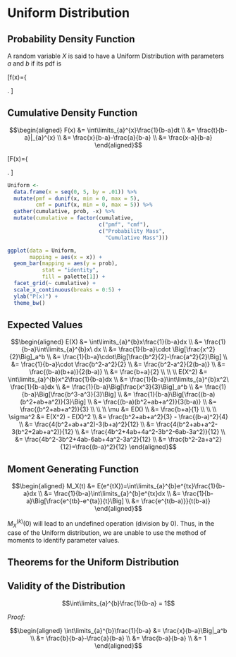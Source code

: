 # Uniform Distribution

## Probability Density Function
A random variable $X$ is said to have a Uniform Distribution with parameters $a$ and $b$ if its pdf is

\[f(x)=\left\{
	\begin{array}{ll}
		\frac{1}{b-a}, & a\leq x \leq b\\
		0 & elsewhere 
	\end{array} \right. 
\]

## Cumulative Density Function

$$\begin{aligned}
F(x)
	&= \int\limits_{a}^{x}\frac{1}{b-a}dt \\
	&= \frac{t}{b-a}|_{a}^{x} \\
	&= \frac{x}{b-a}-\frac{a}{b-a} \\
	&= \frac{x-a}{b-a}
\end{aligned}$$

\[F(x)=\left\{
	\begin{array}{lll}
		0 & x<a\\
		\frac{x-a}{b-a},& a\leq x\leq b\\
		1 & elsewhere 
	\end{array}\right. 
\]

```r
Uniform <- 
  data.frame(x = seq(0, 5, by = .01)) %>%
  mutate(pmf = dunif(x, min = 0, max = 5),
         cmf = punif(x, min = 0, max = 5)) %>%
  gather(cumulative, prob, -x) %>%
  mutate(cumulative = factor(cumulative,
                             c("pmf", "cmf"),
                             c("Probability Mass",
                               "Cumulative Mass")))

ggplot(data = Uniform,
       mapping = aes(x = x)) + 
  geom_bar(mapping = aes(y = prob), 
           stat = "identity",
           fill = palette[1]) + 
  facet_grid(~ cumulative) + 
  scale_x_continuous(breaks = 0:5) + 
  ylab("P(x)") + 
  theme_bw()
```


## Expected Values

$$\begin{aligned} 
E(X)
	&= \int\limits_{a}^{b}x\frac{1}{b-a}dx \\
	&= \frac{1}{b-a}\int\limits_{a}^{b}x\ dx \\
	&= \frac{1}{b-a}\cdot \Big[\frac{x^2}{2}\Big]_a^b \\
  &= \frac{1}{b-a}\cdot\Big[\frac{b^2}{2}-\frac{a^2}{2}\Big] \\
	&= \frac{1}{b-a}\cdot \frac{b^2-a^2}{2} \\
	&= \frac{b^2-a^2}{2(b-a)} \\
	&= \frac{(b-a)(b+a)}{2(b-a)} \\
	&= \frac{b+a}{2} \\
\\
\\ 
E(X^2)
	&= \int\limits_{a}^{b}x^2\frac{1}{b-a}dx \\
	&= \frac{1}{b-a}\int\limits_{a}^{b}x^2\ \frac{1}{b-a}dx \\
	&= \frac{1}{b-a}\Big[\frac{x^3}{3}\Big]_a^b \\
	&= \frac{1}{b-a}\Big[\frac{b^3-a^3}{3}\Big] \\
  &= \frac{1}{b-a}\Big[\frac{(b-a)(b^2+ab+a^2)}{3}\Big] \\
	&= \frac{(b-a)(b^2+ab+a^2)}{3(b-a)} \\
	&= \frac{(b^2+ab+a^2)}{3} \\
\\
\\
\mu
	&= E(X) \\
	&= \frac{b+a}{1} \\
\\
\\
\sigma^2
	&= E(X^2) - E(X)^2 \\
	&= \frac{b^2+ab+a^2}{3} - \frac{(b-a)^2}{4} \\
	&= \frac{4(b^2+ab+a^2)-3(b+a)^2}{12} \\
  &= \frac{4(b^2+ab+a^2-3(b^2+2ab+a^2)}{12} \\
	&= \frac{4b^2+4ab+4a^2-3b^2-6ab-3a^2)}{12} \\
  &= \frac{4b^2-3b^2+4ab-6ab+4a^2-3a^2}{12} \\
	&= \frac{b^2-2a+a^2}{12}=\frac{(b-a)^2}{12} 
\end{aligned}$$


## Moment Generating Function

$$\begin{aligned} 
M_X(t) 
	&= E(e^{tX})=\int\limits_{a}^{b}e^{tx}\frac{1}{b-a}dx \\
	&= \frac{1}{b-a}\int\limits_{a}^{b}e^{tx}dx \\
  &= \frac{1}{b-a}\Big[\frac{e^{tb}-e^{ta}}{t}\Big] \\
	&= \frac{e^{t(b-a)}}{t(b-a)}
\end{aligned}$$

$M_X^{(k)}(0)$ will lead to an undefined operation (division by 0).  Thus, in the case of the Uniform distribution, we are unable to use the method of moments to identify parameter values.


## Theorems for the Uniform Distribution

## Validity of the Distribution

$$\int\limits_{a}^{b}\frac{1}{b-a} = 1$$

_Proof:_

$$\begin{aligned} 
\int\limits_{a}^{b}\frac{1}{b-a}
	&= \frac{x}{b-a}\Big|_a^b \\
	&= \frac{b}{b-a}-\frac{a}{b-a} \\
	&= \frac{b-a}{b-a} \\
	&= 1
\end{aligned}$$
